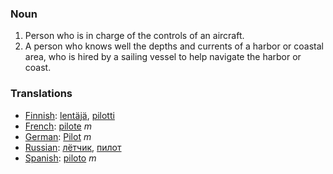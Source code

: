 ===Noun===

#Person who is in charge of the controls of an aircraft.
#A person who knows well the depths and currents of a harbor or coastal area, who is hired by a sailing vessel to help navigate the harbor or coast.



===Translations===
*[[Finnish]]: [[lentäjä]], [[pilotti]]
*[[French]]: [[pilote]]  ''m''
*[[German]]: [[Pilot]] ''m''
*[[Russian]]: [[лётчик]], [[пилот]]
*[[Spanish]]: [[piloto]] ''m''
